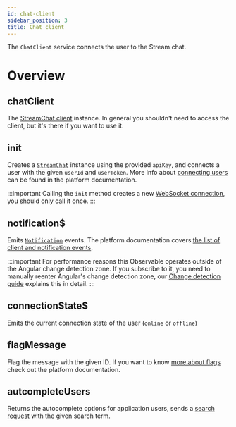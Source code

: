 ```yaml
---
id: chat-client
sidebar_position: 3
title: Chat client
---
```


The `ChatClient` service connects the user to the Stream chat.

# Overview

## chatClient

The [StreamChat client](https://github.com/GetStream/stream-chat-js/blob/master/src/client.ts) instance. In general you shouldn't need to access the client, but it's there if you want to use it.

## init

Creates a [`StreamChat`](https://github.com/GetStream/stream-chat-js/blob/668b3e5521339f4e14fc657834531b4c8bf8176b/src/client.ts#L124) instance using the provided `apiKey`, and connects a user with the given `userId` and `userToken`. More info about [connecting users](https://getstream.io/chat/docs/javascript/init_and_users/?language=javascript) can be found in the platform documentation.

:::important
Calling the `init` method creates a new [WebSocket connection](https://getstream.io/chat/docs/javascript/init_and_users/?language=javascript#websocket-connections), you should only call it once.
:::

## notification$

Emits [`Notification`](https://github.com/GetStream/stream-chat-angular/blob/master/projects/stream-chat-angular/src/lib/chat-client.service.ts) events. The platform documentation covers [the list of client and notification events](https://getstream.io/chat/docs/javascript/event_object/?language=javascript).

:::important
For performance reasons this Observable operates outside of the Angular change detection zone. If you subscribe to it, you need to manually reenter Angular's change detection zone, our [Change detection guide](../concepts/change-detection.mdx) explains this in detail.
:::

## connectionState$

Emits the current connection state of the user (`online` or `offline`)

## flagMessage

Flag the message with the given ID. If you want to know [more about flags](https://getstream.io/chat/docs/javascript/moderation/?language=javascript) check out the platform documentation.

## autcompleteUsers

Returns the autocomplete options for application users, sends a [search request](https://getstream.io/chat/docs/javascript/query_users/?language=javascript#querying-using-the-$autocomplete-operator) with the given search term.

